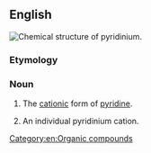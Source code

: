 ==English==
[[Image:Pyridinium-3D-balls.png|thumb|Chemical structure of '''pyridinium'''.]]
{{wikipedia}}

===Etymology===

{{suffix|pyridine|ium|lang=en}}

===Noun===
{{en-noun}}

# {{context|uncountable|lang=en}} The [[cation]]ic form of [[pyridine]].
# {{context|countable|lang=en}} An individual pyridinium cation.

[[Category:en:Organic compounds]]